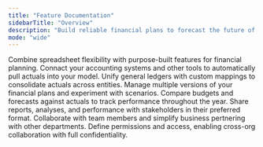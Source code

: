 ```yaml
---
title: "Feature Documentation"
sidebarTitle: "Overview"
description: "Build reliable financial plans to forecast the future of your business."
mode: "wide"
---
```


<CardGroup cols={2}>
  <Card title="Modeling" icon="function" href="/documentation/features/modeling/components">
    Combine spreadsheet flexibility with purpose-built features for financial planning.
  </Card>

  <Card title="Integrations" icon="database" href="/integrations/accounting/overview">
    Connact your accounting systems and other tools to automatically pull actuals into your model.
  </Card>

  <Card title="Consolidation" icon="sitemap" href="/documentation/features/modeling/consolidation/splits">
    Unify general ledgers with custom mappings to consolidate actuals across entities.
  </Card>

  <Card title="Version control" icon="code-branch" href="/documentation/features/modeling/version-control">
    Manage multiple versions of your financial plans and experiment with scenarios.
  </Card>

  <Card title="Variance analysis" icon="plus-minus" href="/documentation/features/modeling/variance-analysis/three-column-report">
    Compare budgets and forecasts against actuals to track performance throughout the year.
  </Card>

  <Card title="Reporting" icon="chart-line" href="/documentation/features/modeling/reporting/charts">
    Share reports, analyses, and performance with stakeholders in their preferred format.
  </Card>

  <Card title="Collaboration" icon="users" href="/documentation/features/modeling/collaboration/status-indicators">
    Collaborate with team members and simplify business pertnering with other departments.
  </Card>

  <Card title="Confidentiality" icon="lock" href="/documentation/features/modeling/confidentiality/roles-permissions">
    Define permissions and access, enabling cross-org collaboration with full confidentiality.
  </Card>
</CardGroup>